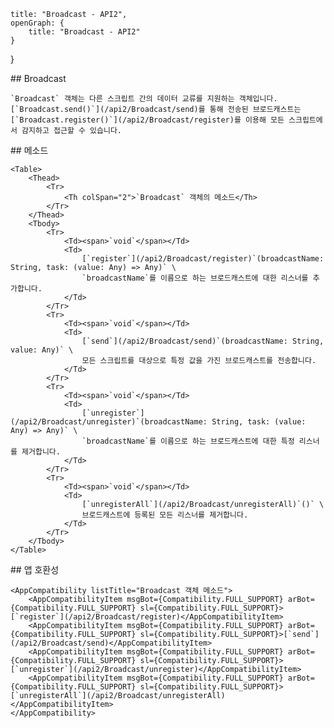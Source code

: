 
    title: "Broadcast - API2",
    openGraph: {
        title: "Broadcast - API2"
    }
}

<Section>
    ## Broadcast

    `Broadcast` 객체는 다른 스크립트 간의 데이터 교류를 지원하는 객체입니다. [`Broadcast.send()`](/api2/Broadcast/send)를 통해 전송된 브로드캐스트는 [`Broadcast.register()`](/api2/Broadcast/register)를 이용해 모든 스크립트에서 감지하고 접근할 수 있습니다.
</Section>
<Section>
    ## 메소드

    <Table>
        <Thead>
            <Tr>
                <Th colSpan="2">`Broadcast` 객체의 메소드</Th>
            </Tr>
        </Thead>
        <Tbody>
            <Tr>
                <Td><span>`void`</span></Td>
                <Td>
                    [`register`](/api2/Broadcast/register)`(broadcastName: String, task: (value: Any) => Any)` \
                    `broadcastName`를 이름으로 하는 브로드캐스트에 대한 리스너를 추가합니다.
                </Td>
            </Tr>
            <Tr>
                <Td><span>`void`</span></Td>
                <Td>
                    [`send`](/api2/Broadcast/send)`(broadcastName: String, value: Any)` \
                    모든 스크립트를 대상으로 특정 값을 가진 브로드캐스트를 전송합니다.
                </Td>
            </Tr>
            <Tr>
                <Td><span>`void`</span></Td>
                <Td>
                    [`unregister`](/api2/Broadcast/unregister)`(broadcastName: String, task: (value: Any) => Any)` \
                    `broadcastName`를 이름으로 하는 브로드캐스트에 대한 특정 리스너를 제거합니다.
                </Td>
            </Tr>
            <Tr>
                <Td><span>`void`</span></Td>
                <Td>
                    [`unregisterAll`](/api2/Broadcast/unregisterAll)`()` \
                    브로드캐스트에 등록된 모든 리스너를 제거합니다.
                </Td>
            </Tr>
        </Tbody>
    </Table>
</Section>
<Section>
    ## 앱 호환성

    <AppCompatibility listTitle="Broadcast 객체 메소드">
        <AppCompatibilityItem msgBot={Compatibility.FULL_SUPPORT} arBot={Compatibility.FULL_SUPPORT} sl={Compatibility.FULL_SUPPORT}>[`register`](/api2/Broadcast/register)</AppCompatibilityItem>
        <AppCompatibilityItem msgBot={Compatibility.FULL_SUPPORT} arBot={Compatibility.FULL_SUPPORT} sl={Compatibility.FULL_SUPPORT}>[`send`](/api2/Broadcast/send)</AppCompatibilityItem>
        <AppCompatibilityItem msgBot={Compatibility.FULL_SUPPORT} arBot={Compatibility.FULL_SUPPORT} sl={Compatibility.FULL_SUPPORT}>[`unregister`](/api2/Broadcast/unregister)</AppCompatibilityItem>
        <AppCompatibilityItem msgBot={Compatibility.FULL_SUPPORT} arBot={Compatibility.FULL_SUPPORT} sl={Compatibility.FULL_SUPPORT}>[`unregisterAll`](/api2/Broadcast/unregisterAll)</AppCompatibilityItem>
    </AppCompatibility>
</Section>
